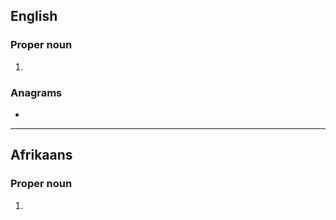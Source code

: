 {{also|hos|HOS|hô|hös|hős|hoš|hoş}}
==English==

===Proper noun===
{{en-proper noun}}

# {{abbreviation of|Hosea|lang=en}}

===Anagrams===
* {{anagrams|en|Osh|ohs|sho|sho'|soh}}

----

==Afrikaans==

===Proper noun===
{{af-proper noun}}

# {{lb|af|biblical}} {{abbreviation of|lang=af|Hosea}}